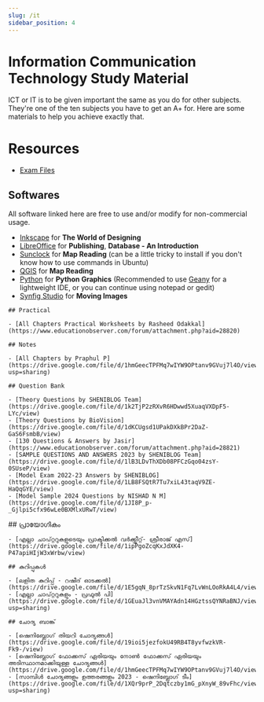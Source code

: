 ```yaml
---
slug: /it
sidebar_position: 4
---
```



# Information Communication Technology Study Material

ICT or IT is to be given important the same as you do for other subjects. They're one of the ten subjects you have to get an A+ for. Here are some materials to help you achieve exactly that.

# Resources
- [Exam Files](https://drive.google.com/file/d/1BcCwl0Or0aE5Hhq26rB1jWeIHHDOL2r6/view?usp=drive_link)
## Softwares
All software linked here are free to use and/or modify for non-commercial usage.
- [Inkscape](https://wiki.inkscape.org/wiki/Installing_Inkscape) for **The World of Designing**
- [LibreOffice](https://www.libreoffice.org/download/download-libreoffice/) for **Publishing**, **Database - An Introduction**
- [Sunclock](https://directory.fsf.org/wiki/Sunclock) for **Map Reading** (can be a little tricky to install if you don't know how to use commands in Ubuntu)
- [QGIS](https://www.qgis.org/download/) for **Map Reading**
- [Python](https://www.python.org/downloads/) for **Python Graphics** (Recommended to use [Geany](https://www.geany.org/download/releases/) for a lightweight IDE, or you can continue using notepad or gedit)
- [Synfig Studio](http://www.synfig.org/download-stable/) for **Moving Images**


<Tabs>
  <TabItem value="English" label="English">

    ## Practical

    - [All Chapters Practical Worksheets by Rasheed Odakkal](https://www.educationobserver.com/forum/attachment.php?aid=28820)

    ## Notes

    - [All Chapters by Praphul P](https://drive.google.com/file/d/1hmGeecTPFMq7wIYW9OPtanv9GVuj7l4O/view?usp=sharing)

    ## Question Bank

    - [Theory Questions by SHENIBLOG Team](https://drive.google.com/file/d/1k2TjP2zRXvR6HDwwd5XuaqVXDpF5-LYc/view)
    - [Theory Questions by BioVision](https://drive.google.com/file/d/1dKCUgsd1UPakDXkBPr2DaZ-GaS6FsmbB/view)
    - [130 Questions & Answers by Jasir](https://www.educationobserver.com/forum/attachment.php?aid=28821)
    - [SAMPLE QUESTIONS AND ANSWERS 2023 by SHENIBLOG Team](https://drive.google.com/file/d/1lB3LDvThXDb08PFCzGqo04zsY-0SUseP/view)
    - [Model Exam 2022-23 Answers by SHENIBLOG](https://drive.google.com/file/d/1LB8FSQtR7Tu7xiL43taqV9ZE-HaQqGYE/view)
    - [Model Sample 2024 Questions by NISHAD N M](https://drive.google.com/file/d/1JI8P_p-_Gjlpi5cfx96wLe0BXMlxURwT/view)

  </TabItem>
  <TabItem value="Malayalam" label="മലയാളം">
    ## പ്രായോഗികം

    - [എല്ലാ ചാപ്റ്ററുകളുടെയും പ്രാക്ടിക്കൽ വർക്ക്ഷീറ്റ്- ശ്രീരാജ് എസ്](https://drive.google.com/file/d/1ipPgoZcqKxJdXK4-P47apiHIjW3xWrbw/view)

    ## കുറിപ്പുകൾ

    - [ലളിത കുറിപ്പ് - റഷീദ് ഓടക്കൽ](https://drive.google.com/file/d/1E5gqN_8prTzSkvN1Fq7LvWnLOoRkA4L4/view)
    - [എല്ലാ ചാപ്റ്ററുകളും - പ്രഫുൽ പി](https://drive.google.com/file/d/1GEuaJl3vnVMAYAdn14HGztssQYNRaBNJ/view?usp=sharing)

    ## ചോദ്യ ബാങ്ക്

    - [ഷെനിബ്ലോഗ് തിയറി ചോദ്യങ്ങൾ](https://drive.google.com/file/d/19ioi5jezfokU49RB4T8yvfwzkVR-Fk9-/view)
    - [ഷെനിബ്ലോഗ് ഫോക്കസ് ഏരിയയും നോൺ ഫോക്കസ് ഏരിയയും അടിസ്ഥാനമാക്കിയുള്ള ചോദ്യങ്ങൾ](https://drive.google.com/file/d/1hmGeecTPFMq7wIYW9OPtanv9GVuj7l4O/view)
    - [സാമ്പിൾ ചോദ്യങ്ങളും ഉത്തരങ്ങളും 2023 - ഷെനിബ്ലോഗ് ടീം](https://drive.google.com/file/d/1XQr9prP_2Dqtczby1mG_pXnyW_89vFhc/view?usp=sharing)

  </TabItem>
</Tabs>
